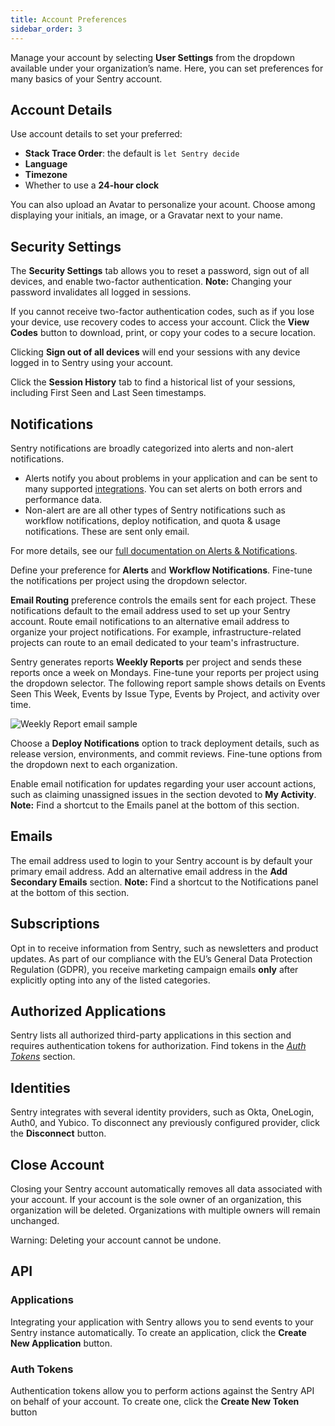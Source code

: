 ```yaml
---
title: Account Preferences
sidebar_order: 3
---
```


Manage your account by selecting **User Settings** from the dropdown available under your organization’s name. Here, you can set preferences for many basics of your Sentry account.

## Account Details

Use account details to set your preferred: 

- **Stack Trace Order**: the default is `let Sentry decide`
- **Language**
- **Timezone**
- Whether to use a **24-hour clock**

You can also upload an Avatar to personalize your acount. Choose among displaying your initials, an image, or a Gravatar next to your name. 

## Security Settings

The **Security Settings** tab allows you to reset a password, sign out of all devices, and enable two-factor authentication. **Note:** Changing your password invalidates all logged in sessions.

If you cannot receive two-factor authentication codes, such as if you lose your device, use recovery codes to access your account. Click the **View Codes** button to download, print, or copy your codes to a secure location.

Clicking **Sign out of all devices** will end your sessions with any device logged in to Sentry using your account. 

 

Click the **Session History** tab to find a historical list of your sessions, including First Seen and Last Seen timestamps.

## Notifications

Sentry notifications are broadly categorized into alerts and non-alert notifications.

- Alerts notify you about problems in your application and can be sent to many supported [integrations](/workflow/integrations/#webhook-alerts). You can set alerts on both errors and performance data.
- Non-alert are are all other types of Sentry notifications such as workflow notifications, deploy notification, and quota & usage notifications. These are sent only email.

For more details, see our [full documentation on Alerts & Notifications](/workflow/alerts-notifications/).

Define your preference for **Alerts** and **Workflow Notifications**. Fine-tune the notifications per project using the dropdown selector.

**Email Routing** preference controls the emails sent for each project. These notifications default to the email address used to set up your Sentry account. Route email notifications to an alternative email address to organize your project notifications. For example, infrastructure-related projects can route to an email dedicated to your team's infrastructure.

Sentry generates reports **Weekly Reports** per project and sends these reports once a week on Mondays. Fine-tune your reports per project using the dropdown selector. The following report sample shows details on Events Seen This Week, Events by Issue Type, Events by Project, and activity over time.

![Weekly Report email sample](us-ereport.png)

Choose a **Deploy Notifications** option to track deployment details, such as release version, environments, and commit reviews. Fine-tune options from the dropdown next to each organization.

Enable email notification for updates regarding your user account actions, such as claiming unassigned issues in the section devoted to **My Activity**. **Note:** Find a shortcut to the Emails panel at the bottom of this section.

## Emails

The email address used to login to your Sentry account is by default your primary email address. Add an alternative email address in the **Add Secondary Emails** section. **Note:** Find a shortcut to the Notifications panel at the bottom of this section.

## Subscriptions

Opt in to receive information from Sentry, such as newsletters and product updates. As part of our compliance with the EU’s General Data Protection Regulation (GDPR), you receive marketing campaign emails **only** after explicitly opting into any of the listed categories.

## Authorized Applications

Sentry lists all authorized third-party applications in this section and requires authentication tokens for authorization. Find tokens in the [*Auth Tokens*](https://sentry.io/api/) section.

## Identities

Sentry integrates with several identity providers, such as Okta, OneLogin, Auth0, and Yubico. To disconnect any previously configured provider, click the **Disconnect** button.

## Close Account

Closing your Sentry account automatically removes all data associated with your account. If your account is the sole owner of an organization, this organization will be deleted. Organizations with multiple owners will remain unchanged.

<Alert level="warning">
Warning: Deleting your account cannot be undone.
</Alert>

## API

### Applications

Integrating your application with Sentry allows you to send events to your Sentry instance automatically. To create an application, click the **Create New Application** button.

### Auth Tokens

Authentication tokens allow you to perform actions against the Sentry API on behalf of your account. To create one, click the **Create New Token** button
